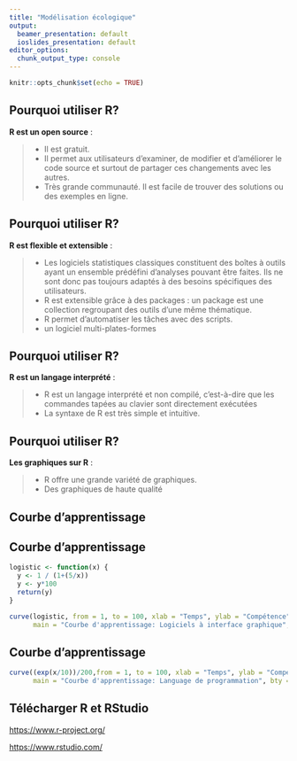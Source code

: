 ```yaml
---
title: "Modélisation écologique"
output:
  beamer_presentation: default
  ioslides_presentation: default
editor_options:
  chunk_output_type: console
---
```


```r
knitr::opts_chunk$set(echo = TRUE)
```

## Pourquoi utiliser R?

**R est un open source** :

> - Il est gratuit.
> - Il permet aux utilisateurs d’examiner, de modifier et d’améliorer le code source et surtout de partager ces changements avec les autres. 
> - Très grande communauté. Il est facile de trouver des solutions ou des exemples en ligne.

## Pourquoi utiliser R?

**R est flexible et extensible** :

> - Les logiciels statistiques classiques constituent des boîtes à outils ayant un ensemble prédéfini d’analyses pouvant être faites. Ils ne sont donc pas toujours adaptés à des besoins spécifiques des utilisateurs. 
> - R est extensible grâce à des packages : un package est une collection regroupant des outils d'une même thématique.
> - R permet d’automatiser les tâches avec des scripts. 
> - un logiciel multi-plates-formes

## Pourquoi utiliser R?

**R est un langage interprété** :

> - R est un langage interprété et non compilé, c'est-à-dire que les commandes tapées au clavier sont directement exécutées 
> - La syntaxe de R est très simple et intuitive. 

## Pourquoi utiliser R?

**Les graphiques sur R** :

> - R offre une grande variété de graphiques. 
> - Des graphiques de haute qualité

## Courbe d'apprentissage

## Courbe d'apprentissage

```r
logistic <- function(x) {
  y <- 1 / (1+(5/x))
  y <- y*100
  return(y)
} 

curve(logistic, from = 1, to = 100, xlab = "Temps", ylab = "Compétence", 
      main = "Courbe d'apprentissage: Logiciels à interface graphique", bty = "l", lwd = 2, col="blue")
```

## Courbe d'apprentissage

```r
curve((exp(x/10))/200,from = 1, to = 100, xlab = "Temps", ylab = "Compétence", 
      main = "Courbe d'apprentissage: Language de programmation", bty = "l", lwd = 2, col="blue")
```

## Télécharger R et RStudio

<https://www.r-project.org/>

<https://www.rstudio.com/>